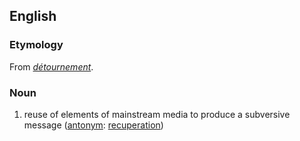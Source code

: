 ==English==

===Etymology===
From {{etyl|fr}} ''[[détournement]]''.

===Noun===
{{wikipedia}}
{{en-noun}}

# {{sociology}} reuse of elements of mainstream media to produce a subversive message ([[antonym]]: [[recuperation]])